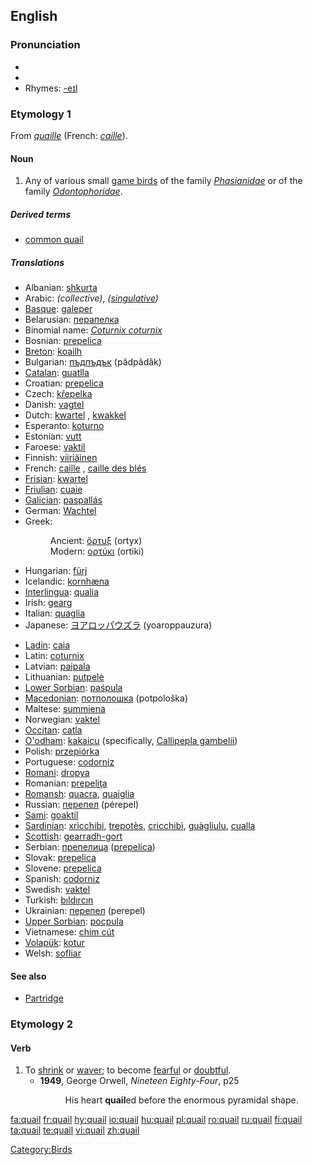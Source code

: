 {{wikipedia}}
==English==

===Pronunciation===
* {{IPA|/ˈkweɪl/}}
* {{audio|en-us-quail.ogg|Audio (US)}}
* Rhymes: [[Rhymes:English:-eɪl|-eɪl]]

===Etymology 1===
From {{OF.}} ''[[quaille]]'' (French: ''[[caille]]'').

====Noun====
{{en-noun}}

# Any of various small [[game bird]]s of the family ''[[Phasianidae]]'' or of the family ''[[Odontophoridae]]''.

=====Derived terms=====
* [[common quail]]

=====Translations=====
{{top}}
* Albanian: [[shkurta]]
* Arabic: {{Arab|[[سمانى]]}} {{IPAchar|(sumānā)}} {{f}} ''(collective)'', {{Arab|[[سماناة]]}} {{IPAchar|(sumānāh)}} {{f}} ''([[singulative]])''
* [[Basque]]: [[galeper]]
* Belarusian: [[перапелка]] {{f}}
* Binomial name: ''[[Coturnix coturnix]]''
* Bosnian: [[prepelica]] {{f}}
* [[Breton]]: [[koailh]]
* Bulgarian: [[пъдпъдък]] (pâdpâdâk) {{m}}
* [[Catalan]]: [[guatlla]] {{f}}
* Croatian: [[prepelica]] {{f}}
* Czech: [[křepelka]] {{f}}
* Danish: [[vagtel]]
* Dutch: [[kwartel]] {{m}}, [[kwakkel]] {{m}}
* Esperanto: [[koturno]]
* Estonian: [[vutt]]
* Faroese: [[vaktil]]
* Finnish: [[viiriäinen]]
* French: [[caille]] {{f}}, [[caille des blés]] {{f}}
* [[Frisian]]: [[kwartel]]
* [[Friulian]]: [[cuaie]]
* [[Galician]]: [[paspallás]]
* German: [[Wachtel]] {{f}}
* Greek:
*: Ancient: [[ὄρτυξ]] (ortyx) {{m}}
*: Modern: [[ορτύκι]] (ortiki)
* Hungarian: [[fürj]]
* Icelandic: [[kornhæna]]
* [[Interlingua]]: [[qualia]]
* Irish: [[gearg]]
* Italian: [[quaglia]] {{f}}
* Japanese: [[ヨアロッパウズラ]] (yoaroppauzura)
{{mid}}
* [[Ladin]]: [[caia]] {{f}}
* Latin: [[coturnix]] {{f}}
* Latvian: [[paipala]]
* Lithuanian: [[putpelė]]
* [[Lower Sorbian]]: [[paśpula]]
* [[Macedonian]]: [[потполошка]] (potpološka)
* Maltese: [[summiena]] {{f}}
* Norwegian: [[vaktel]] {{m}}
* [[Occitan]]: [[catla]] {{f}}
* [[O'odham]]: [[kakaicu]] (specifically, [[Callipepla gambelii]])
* Polish: [[przepiórka]] {{f}}
* Portuguese: [[codorniz]] {{f}}
* [[Romani]]: [[dropya]] {{f}}
* Romanian: [[prepeliţa]]
* [[Romansh]]: [[quacra]], [[quaiglia]]
* Russian: [[перепел]] (pérepel) {{m}}
* [[Sami]]: [[goaktil]]
* [[Sardinian]]: [[xrìcchibi]], [[trepotès]], [[cricchibì]], [[guàgliulu]], [[cualla]]
* [[Scottish]]: [[gearradh-gort]]
* Serbian: [[препелица]] ([[prepelica]]) {{f}}
* Slovak: [[prepelica]] {{f}}
* Slovene: [[prepelica]] {{f}}
* Spanish: [[codorniz]] {{f}}
* Swedish: [[vaktel]]
* Turkish: [[bıldırcın]]
* Ukrainian: [[перепел]] (perepel) {{m}}
* [[Upper Sorbian]]: [[pocpula]]
* Vietnamese: [[chim cút]]
* [[Volapük]]: [[kotur]]
* Welsh: [[sofliar]]
{{bottom}}

====See also====
* [[Partridge]]

===Etymology 2===
{{MD.}}

====Verb====
{{en-verb}}

# To [[shrink]] or [[waver]]; to become [[fearful]] or [[doubtful]].
#* '''1949''', George Orwell, ''Nineteen Eighty-Four'', p25
#*: His heart '''quail'''ed before the enormous pyramidal shape.

[[Category:Birds]]

[[fa:quail]]
[[fr:quail]]
[[hy:quail]]
[[io:quail]]
[[hu:quail]]
[[pl:quail]]
[[ro:quail]]
[[ru:quail]]
[[fi:quail]]
[[ta:quail]]
[[te:quail]]
[[vi:quail]]
[[zh:quail]]